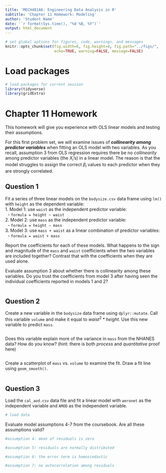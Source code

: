```yaml
---
title: 'MECH481A6: Engineering Data Analysis in R'
subtitle: 'Chapter 11 Homework: Modeling' 
author: 'Student Name'
date: '`r format(Sys.time(), "%d %B, %Y")`'
output: html_document
---
```


```r
# set global options for figures, code, warnings, and messages
knitr::opts_chunk$set(fig.width=6, fig.height=4, fig.path="../figs/",
                      echo=TRUE, warning=FALSE, message=FALSE)
```

# Load packages

```r
# load packages for current session
library(tidyverse) 
library(gridExtra) 
```

# Chapter 11 Homework

This homework will give you experience with OLS linear models and testing their assumptions.  

For this first problem set, we will examine issues of ***collinearity among predictor variables*** when fitting an OLS model with two variables. As you recall, assumption 3 from OLS regression requires there be no *collinearity* among predictor variables (the $X_i$'s) in a linear model.  The reason is that the model struggles to assign the correct $\beta_i$ values to each predictor when they are strongly correlated.   

## Question 1
Fit a series of three linear models on the `bodysize.csv` data frame using `lm()` with `height` as the dependent variable:  
  1. Model 1: use `waist` as the independent predictor variable:  
        - `formula = height ~ waist`   
  2. Model 2: use `mass` as the independent predictor variable:  
        - `formula = height ~ mass`  
  3. Model 3: use `mass + waist` as a linear combination of predictor variables:  
        - `formula = waist + mass`  
    
Report the coefficients for each of these models.  What happens to the sign and magnitude of the `mass` and `waist` coefficients when the two variables are included together?  Contrast that with the coefficients when they are used alone.

Evaluate assumption 3 about whether there is collinearity among these variables.  Do you trust the coefficients from model 3 after having seen the individual coefficients reported in models 1 and 2?


```r

```

## Question 2
Create a new variable in the `bodysize` data frame using `dplyr::mutate`. Call this variable `volume` and make it equal to $waist^2*height$.  Use this new variable to predict `mass`.  

```r




```

Does this variable explain more of the variance in `mass` from the NHANES data? How do you know? (hint: there is both *process* and *quantitative* proof here)

```r


```

Create a scatterplot of `mass` vs. `volume` to examine the fit.  Draw a fit line using `geom_smooth()`.

```r


```

## Question 3
Load the `cal_aod.csv` data file and fit a linear model with `aeronet` as the independent variable and `AMOD` as the independent variable. 
```r
# load data


```

Evaluate model assumptions 4-7 from the coursebook.  Are all these assumptions valid? 

```r
#assumption 4: mean of residuals is zero


```

```r
#assumption 5: residuals are normally distributed


```

```r
#assumption 6: the error term is homoscedastic


```

```r
#assumption 7: no autocorrelation among residuals


```